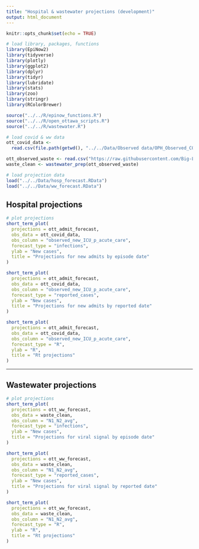 ```yaml
---
title: "Hospital & wastewater projections (development)"
output: html_document
---
```


```r
knitr::opts_chunk$set(echo = TRUE)
```

```r
# load library, packages, functions
library(EpiNow2)
library(tidyverse)
library(plotly)
library(ggplot2)
library(dplyr)
library(tidyr)
library(lubridate)
library(stats)
library(zoo)
library(stringr)
library(RColorBrewer)

source("../../R/epinow_functions.R")
source("../../R/open_ottawa_scripts.R")
source("../../R/wastewater.R")

# load covid & ww data
ott_covid_data <-
  read.csv(file.path(getwd(), "../../Data/Observed data/OPH_Observed_COVID_Data.csv"))

ott_observed_waste <- read.csv("https://raw.githubusercontent.com/Big-Life-Lab/covid-19-wastewater/main/data/wastewater_virus.csv")
waste_clean <- wastewater_prep(ott_observed_waste)

# load projection data
load("../../Data/hosp_forecast.RData")
load("../../Data/ww_forecast.RData")
```

## Hospital projections

```r
# plot projections
short_term_plot(
  projections = ott_admit_forecast,
  obs_data = ott_covid_data,
  obs_column = "observed_new_ICU_p_acute_care",
  forecast_type = "infections",
  ylab = "New cases",
  title = "Projections for new admits by episode date"
)

short_term_plot(
  projections = ott_admit_forecast,
  obs_data = ott_covid_data,
  obs_column = "observed_new_ICU_p_acute_care",
  forecast_type = "reported_cases",
  ylab = "New cases",
  title = "Projections for new admits by reported date"
)

short_term_plot(
  projections = ott_admit_forecast,
  obs_data = ott_covid_data,
  obs_column = "observed_new_ICU_p_acute_care",
  forecast_type = "R",
  ylab = "R",
  title = "Rt projections"
)
```

---

## Wastewater projections

```r
# plot projections
short_term_plot(
  projections = ott_ww_forecast,
  obs_data = waste_clean,
  obs_column = "N1_N2_avg",
  forecast_type = "infections",
  ylab = "New cases",
  title = "Projections for viral signal by episode date"
)

short_term_plot(
  projections = ott_ww_forecast,
  obs_data = waste_clean,
  obs_column = "N1_N2_avg",
  forecast_type = "reported_cases",
  ylab = "New cases",
  title = "Projections for viral signal by reported date"
)

short_term_plot(
  projections = ott_ww_forecast,
  obs_data = waste_clean,
  obs_column = "N1_N2_avg",
  forecast_type = "R",
  ylab = "R",
  title = "Rt projections"
)
```